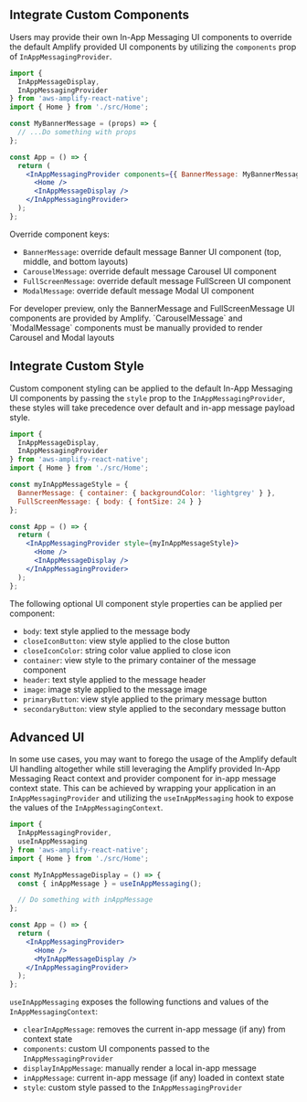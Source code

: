## Integrate Custom Components

Users may provide their own In-App Messaging UI components to override the default Amplify provided UI components by utilizing the `components` prop of `InAppMessagingProvider`.

```jsx
import {
  InAppMessageDisplay,
  InAppMessagingProvider
} from 'aws-amplify-react-native';
import { Home } from './src/Home';

const MyBannerMessage = (props) => {
  // ...Do something with props
};

const App = () => {
  return (
    <InAppMessagingProvider components={{ BannerMessage: MyBannerMessage }}>
      <Home />
      <InAppMessageDisplay />
    </InAppMessagingProvider>
  );
};
```

Override component keys:

- `BannerMessage`: override default message Banner UI component (top, middle, and bottom layouts)
- `CarouselMessage`: override default message Carousel UI component
- `FullScreenMessage`: override default message FullScreen UI component
- `ModalMessage`: override default message Modal UI component

<Callout informational>
  For developer preview, only the BannerMessage and FullScreenMessage UI
  components are provided by Amplify. `CarouselMessage` and `ModalMessage`
  components must be manually provided to render Carousel and Modal layouts
</Callout>

## Integrate Custom Style

Custom component styling can be applied to the default In-App Messaging UI components by passing the `style` prop to the `InAppMessagingProvider`, these styles will take precedence over default and in-app message payload style.

```jsx
import {
  InAppMessageDisplay,
  InAppMessagingProvider
} from 'aws-amplify-react-native';
import { Home } from './src/Home';

const myInAppMessageStyle = {
  BannerMessage: { container: { backgroundColor: 'lightgrey' } },
  FullScreenMessage: { body: { fontSize: 24 } }
};

const App = () => {
  return (
    <InAppMessagingProvider style={myInAppMessageStyle}>
      <Home />
      <InAppMessageDisplay />
    </InAppMessagingProvider>
  );
};
```

The following optional UI component style properties can be applied per component:

- `body`: text style applied to the message body
- `closeIconButton`: view style applied to the close button
- `closeIconColor`: string color value applied to close icon
- `container`: view style to the primary container of the message component
- `header`: text style applied to the message header
- `image`: image style applied to the message image
- `primaryButton`: view style applied to the primary message button
- `secondaryButton`: view style applied to the secondary message button

## Advanced UI

In some use cases, you may want to forego the usage of the Amplify default UI handling altogether while still leveraging the Amplify provided In-App Messaging React context and provider component for in-app message context state. This can be achieved by wrapping your application in an `InAppMessagingProvider` and utilizing the `useInAppMessaging` hook to expose the values of the `InAppMessagingContext`.

```jsx
import {
  InAppMessagingProvider,
  useInAppMessaging
} from 'aws-amplify-react-native';
import { Home } from './src/Home';

const MyInAppMessageDisplay = () => {
  const { inAppMessage } = useInAppMessaging();

  // Do something with inAppMessage
};

const App = () => {
  return (
    <InAppMessagingProvider>
      <Home />
      <MyInAppMessageDisplay />
    </InAppMessagingProvider>
  );
};
```

`useInAppMessaging` exposes the following functions and values of the `InAppMessagingContext`:

- `clearInAppMessage`: removes the current in-app message (if any) from context state
- `components`: custom UI components passed to the `InAppMessagingProvider`
- `displayInAppMessage`: manually render a local in-app message
- `inAppMessage`: current in-app message (if any) loaded in context state
- `style`: custom style passed to the `InAppMessagingProvider`
